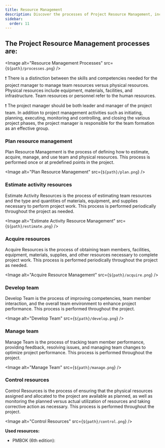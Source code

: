 ```yaml
---
title: Resource Management
description: Discover the processes of Project Resource Management, including planning, estimating, acquiring, and controlling both team and physical resources to maximize efficiency and project success.
sidebar:
  order: 11
---
```



## The Project Resource Management processes are:

<Image alt="Resource Management Processes" src={`${path}/processes.png`} />

❗ There is a distinction between the skills and competencies needed for the project manager to manage
team resources versus physical resources. Physical resources include equipment, materials, facilities, and
infrastructure. Team resources or personnel refer to the human resources.

❗ The project manager should be both leader and manager of the project team. In addition to project management activities such as initiating,
planning, executing, monitoring and controlling, and closing the various project phases, the project manager is responsible for the team formation
as an effective group.

### Plan resource management

Plan Resource Management is the process of defining how to estimate, acquire, manage, and use team and physical resources. This process is
performed once or at predefined points in the project.

<Image alt="Plan Resource Management" src={`${path}/plan.png`} />

### Estimate activity resources

Estimate Activity Resources is the process of estimating team resources and the type and quantities of materials, equipment, and supplies
necessary to perform project work. This process is performed periodically throughout the project as needed.

<Image alt="Estimate Activity Resource Management" src={`${path}/estimate.png`} />

### Acquire resources
Acquire Resources is the process of obtaining team members, facilities, equipment, materials, supplies, and other resources necessary to
complete project work. This process is performed periodically throughout the project as needed.

<Image alt="Acquire Resource Management" src={`${path}/acquire.png`} />

### Develop team

Develop Team is the process of improving competencies, team member interaction, and the overall team environment to enhance project
performance. This process is performed throughout the project.

<Image alt="Develop Team" src={`${path}/develop.png`} />

### Manage team

Manage Team is the process of tracking team member performance, providing feedback, resolving issues, and managing team changes to
optimize project performance. This process is performed throughout the project.

<Image alt="Manage Team" src={`${path}/manage.png`} />

### Control resources

Control Resources is the process of ensuring that the physical resources assigned and allocated to the project are available as planned, as well
as monitoring the planned versus actual utilization of resources and taking corrective action as necessary. This process is performed throughout
the project.

<Image alt="Control Resources" src={`${path}/control.png`} />

**Used resources:**
* PMBOK (6th edition):
